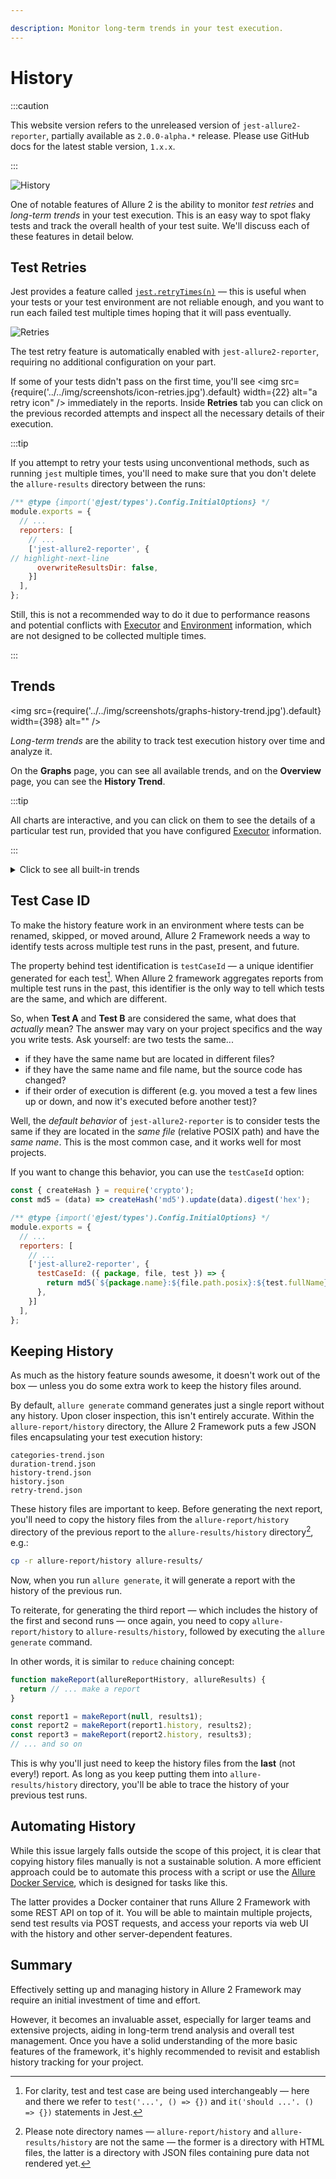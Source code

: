 ```yaml
---

description: Monitor long-term trends in your test execution.
---
```


# History

:::caution

This website version refers to the unreleased version of `jest-allure2-reporter`, partially available as `2.0.0-alpha.*` release.
Please use GitHub docs for the latest stable version, `1.x.x`.

:::

![History](../../img/screenshots/config-history-01.jpg)

One of notable features of Allure 2 is the ability to monitor _test retries_ and _long-term trends_ in your test execution.
This is an easy way to spot flaky tests and track the overall health of your test suite.
We'll discuss each of these features in detail below.

## Test Retries

Jest provides a feature called [`jest.retryTimes(n)`][jest.retry] &mdash;
this is useful when your tests or your test environment are not reliable enough, and you want
to run each failed test multiple times hoping that it will pass eventually.

![Retries](../../img/screenshots/config-history-02.jpg)

The test retry feature is automatically enabled with `jest-allure2-reporter`, requiring no additional configuration on your part.

If some of your tests didn't pass on the first time, you'll
see <img src={require('../../img/screenshots/icon-retries.jpg').default} width={22} alt="a retry icon" />
immediately in the reports. Inside **Retries** tab you can click on the previous recorded attempts
and inspect all the necessary details of their execution.

:::tip

If you attempt to retry your tests using unconventional methods, such as
running `jest` multiple times, you'll need to make sure that you don't delete the
`allure-results` directory between the runs:

```js title="jest.config.js"
/** @type {import('@jest/types').Config.InitialOptions} */
module.exports = {
  // ...
  reporters: [
    // ...
    ['jest-allure2-reporter', {
// highlight-next-line
      overwriteResultsDir: false,
    }]
  ],
};
```

Still, this is not a recommended way to do it due to performance reasons and potential conflicts
with [Executor] and [Environment] information, which are not designed to be collected multiple times.

:::

## Trends

<img src={require('../../img/screenshots/graphs-history-trend.jpg').default} width={398} alt="" />

_Long-term trends_ are the ability to track test execution history over time and analyze it.

On the **Graphs** page, you can see all available trends, and on the **Overview** page, you can see
the **History Trend**.

:::tip

All charts are interactive, and you can click on them to see the details of a particular test run,
provided that you have configured [Executor] information.

:::

<details>
<summary>Click to see all built-in trends</summary>
<dl>
  <dt><strong>History Trend</strong></dt>
  <dd>
    <img src={require('../../img/screenshots/graphs-history-trend.jpg').default} width={398} alt="" />
    Shows the number of passed and failed tests over time.
  </dd>
  <dt><strong>Duration trend</strong></dt>
  <dd>
    <img src={require('../../img/screenshots/graphs-duration-trend.jpg').default} width={398} alt="" />
    Shows the average duration of test runs over time.
  </dd>
  <dt><strong>Retries trend</strong></dt>
  <dd>
    <img src={require('../../img/screenshots/graphs-retry-trend.jpg').default} width={398} alt="" />
    Helps to see whether your tests become more or less reliable over time.
  </dd>
  <dt><strong>Categories trend</strong></dt>
  <dd>
    <img src={require('../../img/screenshots/graphs-category-trend.jpg').default} width={398} alt="" />
    Provides a breakdown of test defects by categories.
  </dd>
</dl>
</details>

## Test Case ID

To make the history feature work in an environment where tests can be renamed,
skipped, or moved around, Allure 2 Framework needs a way to identify tests
across multiple test runs in the past, present, and future.

The property behind test identification is `testCaseId` &mdash; a unique identifier
generated for each test[^1]. When Allure 2 framework aggregates reports from multiple
test runs in the past, this identifier is the only way to tell which tests are the same,
and which are different.

So, when **Test A** and **Test B** are considered the same,
what does that _actually_ mean? The answer may vary on your project specifics
and the way you write tests. Ask yourself: are two tests the same...

* if they have the same name but are located in different files?
* if they have the same name and file name, but the source code has changed?
* if their order of execution is different (e.g. you moved a test a few lines up or down, and now it's executed before another test)?

Well, the _default behavior_ of `jest-allure2-reporter` is to consider tests the same if they
are located in the _same file_ (relative POSIX path) and have the _same name_.
This is the most common case, and it works well for most projects.

If you want to change this behavior, you can use the `testCaseId` option:

```js title="jest.config.js"
const { createHash } = require('crypto');
const md5 = (data) => createHash('md5').update(data).digest('hex');

/** @type {import('@jest/types').Config.InitialOptions} */
module.exports = {
  // ...
  reporters: [
    // ...
    ['jest-allure2-reporter', {
      testCaseId: ({ package, file, test }) => {
        return md5(`${package.name}:${file.path.posix}:${test.fullName}`);
      },
    }]
  ],
};
```

## Keeping History

As much as the history feature sounds awesome, it doesn't work out of the box &mdash;
unless you do some extra work to keep the history files around.

By default, `allure generate` command generates just a single report without any history.
Upon closer inspection, this isn't entirely accurate.
Within the `allure-report/history` directory, the Allure 2 Framework puts a few JSON files
encapsulating your test execution history:

```plain
categories-trend.json
duration-trend.json
history-trend.json
history.json
retry-trend.json
```

These history files are important to keep.
Before generating the next report, you'll need to copy the history files from the
`allure-report/history` directory of the previous report to the `allure-results/history` directory[^2],
e.g.:

```sh
cp -r allure-report/history allure-results/
```

Now, when you run `allure generate`, it will generate a report with the history of the previous run.

To reiterate, for generating the third report &mdash;
which includes the history of the first and second runs &mdash;
once again, you need to copy `allure-report/history` to `allure-results/history`,
followed by executing the `allure generate` command.

In other words, it is similar to `reduce` chaining concept:

```js
function makeReport(allureReportHistory, allureResults) {
  return // ... make a report
}

const report1 = makeReport(null, results1);
const report2 = makeReport(report1.history, results2);
const report3 = makeReport(report2.history, results3);
// ... and so on
```

This is why you'll just need to keep the history files from the **last** (not every!) report.
As long as you keep putting them into `allure-results/history` directory, you'll be able to
trace the history of your previous test runs.

## Automating History

While this issue largely falls outside the scope of this project,
it is clear that copying history files manually is not a sustainable solution.
A more efficient approach could be to automate this process with a script or use the
[Allure Docker Service][fescobar/allure-docker-service], which is designed for tasks like this.

The latter provides a Docker container that runs Allure 2 Framework with some REST API
on top of it. You will be able to maintain multiple projects, send test results via POST requests,
and access your reports via web UI with the history and other server-dependent features.

## Summary

Effectively setting up and managing history in Allure 2 Framework may require an initial investment of time and effort.

However, it becomes an invaluable asset, especially for larger teams and extensive projects, aiding in long-term trend analysis and overall test management.
Once you have a solid understanding of the more basic features of the framework, it's highly recommended to revisit and establish history tracking for your project.

[jest.retry]: https://jestjs.io/docs/jest-object#jestretrytimesnumretries-options
[Executor]: 05-executor.mdx
[Environment]: 04-environment.mdx
[fescobar/allure-docker-service]: https://github.com/fescobar/allure-docker-service

[^1]: For clarity, test and test case are being used interchangeably &mdash; here and there we refer
to `test('...', () => {})` and `it('should ...'. () => {})` statements in Jest.
[^2]: Please note directory names &mdash; `allure-report/history` and `allure-results/history`
are not the same &mdash; the former is a directory with HTML files, the latter is a directory
with JSON files containing pure data not rendered yet.
